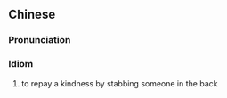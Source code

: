 {{also|吃里扒外}}
==Chinese==
{{zh-forms|s=吃里扒外}}

===Pronunciation===
{{zh-pron
|m=chī lǐ pá wài
|c=hek3 leoi5 paa4 ngoi6
|cat=id
}}

===Idiom===
{{zh-idiom}}

# to repay a kindness by stabbing someone in the back